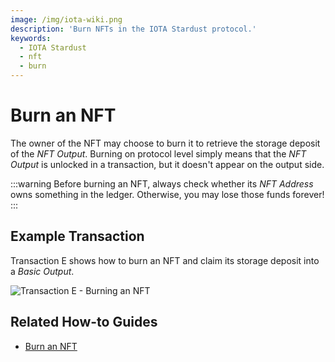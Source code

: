```yaml
---
image: /img/iota-wiki.png
description: 'Burn NFTs in the IOTA Stardust protocol.'
keywords:
  - IOTA Stardust
  - nft
  - burn
---
```



# Burn an NFT

The owner of the NFT may choose to burn it to retrieve the storage deposit of the _NFT Output_. Burning on protocol
level simply means that the _NFT Output_ is unlocked in a transaction, but it doesn't appear on the output side.

:::warning
Before burning an NFT, always check whether its _NFT Address_ owns something in the ledger. Otherwise, you may lose those
funds forever!
:::

## Example Transaction

Transaction E shows how to burn an NFT and claim its storage deposit into a _Basic Output_.

![Transaction E - Burning an NFT](/img/stardust_explanations/stardust_ledger_anatomy/nft_transaction/tx_E.svg)

## Related How-to Guides

<Tabs groupId="library" queryString>
<TabItem value="wallet.rs" label="wallet.rs">

- [Burn an NFT](https://wiki.iota.org/shimmer/wallet.rs/how_tos/NFT/burn_nft/)

</TabItem>
</Tabs>
